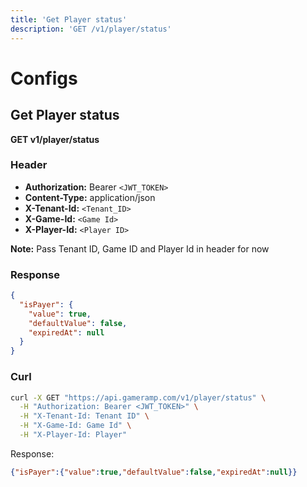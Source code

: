 ```yaml
---
title: 'Get Player status'
description: 'GET /v1/player/status'
---
```


# Configs

## Get Player status

**GET v1/player/status**

### Header

- **Authorization:** Bearer `<JWT_TOKEN>`
- **Content-Type:** application/json
- **X-Tenant-Id:** `<Tenant_ID>`
- **X-Game-Id:** `<Game Id>`
- **X-Player-Id:** `<Player ID>`

**Note:** Pass Tenant ID, Game ID and Player Id in header for now

### Response

```json
{
  "isPayer": {
    "value": true,
    "defaultValue": false,
    "expiredAt": null
  }
}
```

### Curl

```bash
curl -X GET "https://api.gameramp.com/v1/player/status" \
  -H "Authorization: Bearer <JWT_TOKEN>" \
  -H "X-Tenant-Id: Tenant ID" \
  -H "X-Game-Id: Game Id" \
  -H "X-Player-Id: Player"
```

Response:
```json
{"isPayer":{"value":true,"defaultValue":false,"expiredAt":null}}
```